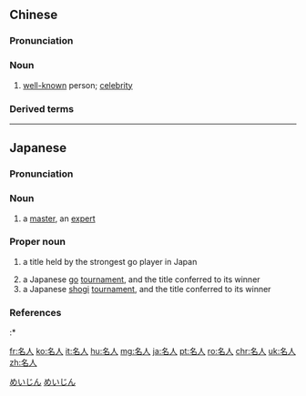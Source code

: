 ==Chinese==
{{zh-forms}}
{{wikipedia|lang=zh}}

===Pronunciation===
{{zh-pron
|m=míngrén
|c=ming4 jan4
|h=pfs=miàng-ngìn
|mn=bêng-jîn
|cat=n
}}

===Noun===
{{zh-noun}}

# [[well-known]] person; [[celebrity]]
#: {{zh-x|名人 代言|'''celebrity''' endorsement}}
#: {{zh-x|社會 名人|[[public figure]]}}

===Derived terms===
{{zh-der|名人效應}}

{{zh-cat|Advanced}}

----

==Japanese==
{{wikipedia|lang=ja}}
{{ja-kanjitab|めい|じん|yomi=o}}

===Pronunciation===
{{ja-pron|yomi=kanon|めいじん|acc=3|acc_ref=DJR}}

===Noun===
{{ja-noun|めいじん}}

# a [[master]], an [[expert]]

===Proper noun===
{{ja-pos|proper|めいじん}}

# {{lb|ja|historical|sort=めいじん}} a title held by the strongest go player in Japan
# a Japanese [[go]] [[tournament]], and the title conferred to its winner
# a Japanese [[shogi]] [[tournament]], and the title conferred to its winner

===References===
<references/>
:* {{R:Shogakukan}}

[[Category:ja:Go|めいじん]]
[[Category:ja:Shogi|めいじん]]

[[fr:名人]]
[[ko:名人]]
[[it:名人]]
[[hu:名人]]
[[mg:名人]]
[[ja:名人]]
[[pt:名人]]
[[ro:名人]]
[[chr:名人]]
[[uk:名人]]
[[zh:名人]]